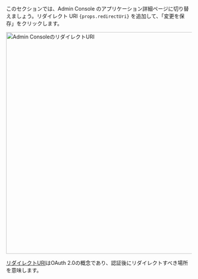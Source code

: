 <p>
  このセクションでは、Admin Console のアプリケーション詳細ページに切り替えましょう。リダイレクト
  URI <code>{props.redirectUri}</code> を追加して、「変更を保存」をクリックします。
</p>

<img alt="Admin ConsoleのリダイレクトURI" src={props.figureSrc} width="600px" />

[リダイレクトURI](https://www.oauth.com/oauth2-servers/redirect-uris/)はOAuth 2.0の概念であり、認証後にリダイレクトすべき場所を意味します。